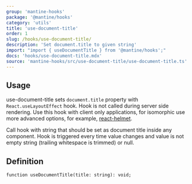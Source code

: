 ```yaml
---
group: 'mantine-hooks'
package: '@mantine/hooks'
category: 'utils'
title: 'use-document-title'
order: 1
slug: /hooks/use-document-title/
description: 'Set document.title to given string'
import: "import { useDocumentTitle } from '@mantine/hooks';"
docs: 'hooks/use-document-title.mdx'
source: 'mantine-hooks/src/use-document-title/use-document-title.ts'
---
```



## Usage

use-document-title sets `document.title` property with `React.useLayoutEffect` hook. Hook is not called during server side rendering.
Use this hook with client only applications, for isomorphic use more advanced options, for example, [react-helmet](https://github.com/nfl/react-helmet).

Call hook with string that should be set as document title inside any component.
Hook is triggered every time value changes and value is not empty string (trailing whitespace is trimmed) or null.

<Demo data={HooksDemos.useDocumentTitleHook} />

## Definition

```tsx
function useDocumentTitle(title: string): void;
```

